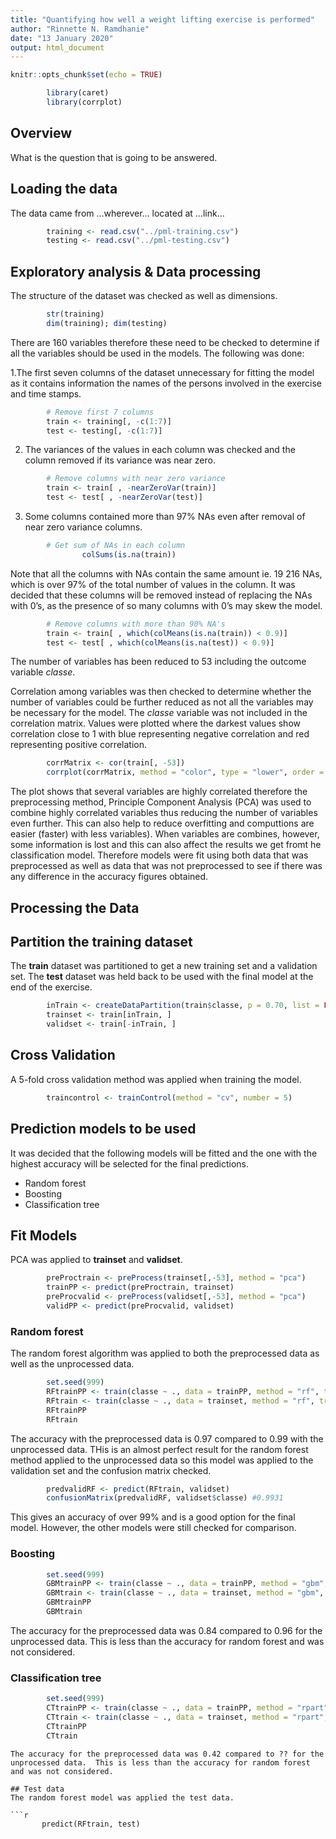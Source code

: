 ```yaml
---
title: "Quantifying how well a weight lifting exercise is performed"
author: "Rinnette N. Ramdhanie"
date: "13 January 2020"
output: html_document
---
```


```r
knitr::opts_chunk$set(echo = TRUE)
```

```r
        library(caret)
        library(corrplot)
```

## Overview

What is the question that is going to be answered.


## Loading the data

The data came from ...wherever... located at ...link...

```r
        training <- read.csv("../pml-training.csv")
        testing <- read.csv("../pml-testing.csv")
```

## Exploratory analysis & Data processing
The structure of the dataset was checked as well as dimensions.

```r
        str(training)
        dim(training); dim(testing)

```
There are 160 variables therefore these need to be checked to determine if all the variables should be used in the models.  The following was done:

1.The first seven columns of the dataset unnecessary for fitting the model as it contains information the names of the persons involved in the exercise and time stamps. 

```r
        # Remove first 7 columns
        train <- training[, -c(1:7)]
        test <- testing[, -c(1:7)]
```

2. The variances of the values in each column was checked and the column removed if its variance was near zero.

```r
        # Remove columns with near zero variance
        train <- train[ , -nearZeroVar(train)]
        test <- test[ , -nearZeroVar(test)]
```

3. Some columns contained more than 97% NAs even after removal of near zero variance columns.  
```r
        # Get sum of NAs in each column
                colSums(is.na(train))
```

Note that all the columns with NAs contain the same amount ie. 19 216 NAs, which is over 97% of the total number of values in the column.  It was decided that these columns will be removed instead of replacing the NAs with 0's,  as the presence of so many columns with 0's may skew the model.

```r
        # Remove columns with more than 90% NA's
        train <- train[ , which(colMeans(is.na(train)) < 0.9)]
        test <- test[ , which(colMeans(is.na(test)) < 0.9)]
```

The number of variables has been reduced to 53 including the outcome variable *classe*.

Correlation among variables was then checked to determine whether the number of variables could be further reduced as not all the variables may be necessary for the model.  The *classe* variable was not included in the correlation matrix.  Values were plotted where the darkest values show correlation close to 1 with blue representing negative correlation and red representing positive correlation.

```r
        corrMatrix <- cor(train[, -53])
        corrplot(corrMatrix, method = "color", type = "lower", order = "AOE")

```
The plot shows that several variables are highly correlated therefore the preprocessing method, Principle Component Analysis (PCA) was used to combine highly correlated variables thus reducing the number of variables even further.  This can also help to reduce overfitting and computtions are easier (faster) with less variables).  When variables are combines, however, some information is lost and this can also affect the results we get fromt he classification model.  Therefore models were fit using both data that was preprocessed as well as data that was not preprocessed to see if there was any difference in the accuracy figures obtained.


## Processing the Data



## Partition the training dataset
The **train** dataset was partitioned to get a new training set and a validation set.  The **test** dataset was held back to be used with the final model at the end of the exercise. 

```r
        inTrain <- createDataPartition(train$classe, p = 0.70, list = FALSE)
        trainset <- train[inTrain, ]
        validset <- train[-inTrain, ]
```

## Cross Validation
A 5-fold cross validation method was applied when training the model.

```r
        traincontrol <- trainControl(method = "cv", number = 5)
```

## Prediction models to be used
It was decided that the following models will be fitted and the one with the highest accuracy will be selected for the final predictions.

* Random forest
* Boosting
* Classification tree


## Fit Models
PCA was applied to **trainset** and **validset**.

```r
        preProctrain <- preProcess(trainset[,-53], method = "pca")
        trainPP <- predict(preProctrain, trainset)
        preProcvalid <- preProcess(validset[,-53], method = "pca")
        validPP <- predict(preProcvalid, validset)
```

### Random forest
The random forest algorithm was applied to both the preprocessed data as well as the unprocessed data.

```r
        set.seed(999)
        RFtrainPP <- train(classe ~ ., data = trainPP, method = "rf", trControl = traincontrol)
        RFtrain <- train(classe ~ ., data = trainset, method = "rf", trControl = traincontrol)
        RFtrainPP
        RFtrain
```

The accuracy with the preprocessed data is 0.97 compared to 0.99 with the unprocessed data.  THis is an almost perfect result for the random forest method applied to the unprocessed data so this model was applied to the validation set and the confusion matrix checked.

```r
        predvalidRF <- predict(RFtrain, validset)
        confusionMatrix(predvalidRF, validset$classe) #0.9931
```
 This gives an accuracy of over 99% and is a good option for the final model.  However, the other models were still checked for comparison.
 
### Boosting
```r
        set.seed(999)
        GBMtrainPP <- train(classe ~ ., data = trainPP, method = "gbm", trControl = traincontrol)
        GBMtrain <- train(classe ~ ., data = trainset, method = "gbm", trControl = traincontrol)
        GBMtrainPP
        GBMtrain
```
The accuracy for the preprocessed data was 0.84 compared to 0.96 for the unprocessed data.  This is less than the accuracy for random forest and was not considered.

### Classification tree
```r
        set.seed(999)
        CTtrainPP <- train(classe ~ ., data = trainPP, method = "rpart", trControl = traincontrol)
        CTtrain <- train(classe ~ ., data = trainset, method = "rpart", trControl = traincontrol)
        CTtrainPP
        CTtrain

```
 ```
The accuracy for the preprocessed data was 0.42 compared to ?? for the unprocessed data.  This is less than the accuracy for random forest and was not considered.

## Test data
The random forest model was applied the test data.

```r
        predict(RFtrain, test)
```

